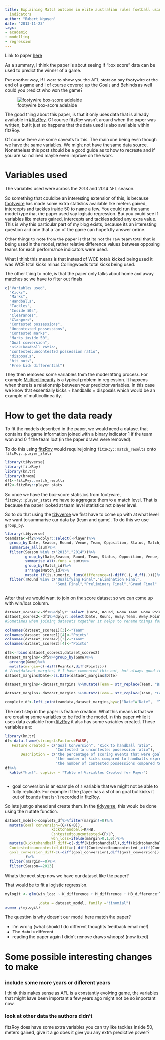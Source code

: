 ```yaml
---
title: Explaining Match outcome in elite australian rules football using team performance
  indicators
author: "Robert Nguyen"
date: '2018-11-23'
tags:
- academic
- modelling
- regression
---
```


Link to paper [here](https://www.ncbi.nlm.nih.gov/pubmed/26176890)

As a summary, I think the paper is about seeing if "box score" data can be used to predict the winner of a game. 

Put another way, if I were to show you the AFL stats on say footywire at the end of a game and I of course covered up the Goals and Behinds as well could you predict who won the game?

![footywire box-score adelaide](/img/boxscoreafl.JPG)



The good thing about this paper, is that it only uses data that is already available in [#fitzRoy](https://github.com/jimmyday12/fitzRoy). Of course fitzRoy wasn't around when the paper was written, but it just so happens that the data used is also available within fitzRoy.

Of course there are some caveats to this. The main one being even though we have the same variables. We might not have the same data source. Nonetheless this post should be a good guide as to how to recreate and if you are so inclined maybe even improve on the work. 

# Variables used

The variables used were across the 2013 and 2014 AFL season. 

So something that could be an interesting extension of this, is because [footywire](https://www.footywire.com/) has made some extra statistics available like meters gained, intercepts and tackles inside 50 to name a few. You could run the same model type that the paper used say logistic regression. But you could see if variables like meters gained, intercepts and tackles added any extra value. This is why this particular part of my blog exists, because its an interesting question and one that a fan of the game can hopefully answer online.

Other things to note from the paper is that its not the raw team total that is being used in the model, rather relative difference values between opposing teams for each performance indicators were used. 

What I think this means is that instead of WCE totals kicked being used it was WCE total kicks minus Collingwoods total kicks being used. 

The other thing to note, is that the paper only talks about home and away matches so we have to filter out finals

```r
c("Variables used",
  "Kicks",
  "Marks",
  "Handballs",
  "Tackles",
  "Inside 50s",
  "Clearances",
  "Clangers",
  "Contested possessions",
  "Uncontested possessions",
  "Contested marks",
  "Marks inside 50",
  "Goal conversion",
  "Kick:handball ratio",
  "contested:uncontested possession ratio",
  "disposals",
  "hit outs",
  "Free kick differential")
```

They then removed some variables from the model fitting process. 
For example [Multicollinearity](https://en.wikipedia.org/wiki/Multicollinearity) is a typical problem in regression. It happens when there is a relationship between your predictor variables. In this case we know that essentially kicks + handballs = disposals which would be an example of multicollinearity. 

# How to get the data ready 

To fit the models described in the paper, we would need a dataset that contains the game information joined with a binary indicator 1 if the team won and 0 if the team lost (in the paper draws were removed).

To do this using [fitzRoy](https://github.com/jimmyday12/fitzRoy) would require joining `fitzRoy::match_results` onto `fitzRoy::player_stats`

```r
library(tidyverse)
library(fitzRoy)
library(knitr)
library(broom)
df1<-fitzRoy::match_results
df2<-fitzRoy::player_stats
```
So once we have the box-score statistics from footywire, `fitzRoy::player_stats` we have to aggregate them to a match level. That is because the paper looked at team level statistics not player level. 

So to do that using the [tidyverse](https://www.tidyverse.org/learn/) we first have to come up with at what level we want to summarise our data by (team and game). To do this we use `group_by`.

```r
library(tidyverse)
teamdata<-df2%>%dplyr::select(-Player)%>%
  group_by(Date, Season, Round, Venue, Team, Opposition, Status, Match_id)%>%
  summarise_all(sum)%>%
  filter(Season %in% c("2013","2014"))%>%
         group_by(Date,Season, Round, Team, Status, Opposition, Venue, Match_id)%>%
         summarise_all(.funs = sum)%>%
         group_by(Match_id)%>%
         arrange(Match_id)%>%
         mutate_if(is.numeric, funs(difference=c(-diff(.), diff(.))))%>%
  filter(!Round %in% c("Qualifying Final","Elimination Final",
                       "Semi Final","Preliminary Final","Grand Final"  ))
  
```

After that we would want to join on the score dataset so we can come up with win/loss column. 

```r
dataset_scores1<-df1%>%dplyr::select (Date, Round, Home.Team, Home.Points,Game)
dataset_scores2<-df1%>%dplyr::select(Date, Round, Away.Team, Away.Points,Game)
#Sometimes when joining datasets together it helps to rename things for consistency

colnames(dataset_scores1)[3]<-"Team"
colnames(dataset_scores1)[4]<-"Points"
colnames(dataset_scores2)[3]<-"Team"
colnames(dataset_scores2)[4]<-"Points"

df5<-rbind(dataset_scores1,dataset_scores2)
dataset_margins<-df5%>%group_by(Game)%>%
  arrange(Game)%>%
  mutate(margin=c(-diff(Points),diff(Points)))
# View(dataset_margins) # I have commented this out, but always good to view 
dataset_margins$Date<-as.Date(dataset_margins$Date)

dataset_margins<-dataset_margins %>%mutate(Team = str_replace(Team, "Brisbane Lions", "Brisbane"))

dataset_margins<-dataset_margins %>%mutate(Team = str_replace(Team, "Footscray", "Western Bulldogs"))

complete_df<-left_join(teamdata,dataset_margins,by=c("Date"="Date",  "Team"="Team"))
```

The next step in the paper is feature creation. What this means is that we are creating some variables to be fed in the model. In this paper while it uses data available from [fitzRoy](https://github.com/jimmyday12/fitzRoy) it also has some variables created. These variables are:

```r
library(knitr)
df<-data.frame(stringsAsFactors=FALSE,
   Feature.created = c("Goal Conversion", "Kick to handball ratio",
                       "Contested to uncontested possession ratio"),
       Description = c("the percentage of scoring events that were goals",
                       "the number of kicks compared to handballs expressed as a ratio",
                       "the number of contested possessions compared to uncontested posessessions expressed as a ratio"))
df%>% 
  kable("html", caption = "Table of Variables Created for Paper")



```

* goal conversion is an example of a variable that we might not be able to fully replicate. For example if the player has a shot on goal but kicks it out of bounds that isn't recorded in fitzRoy.

So lets just go ahead and create them. In the [tidyverse](https://www.tidyverse.org/), this would be done using the mutate function.

```r

dataset_model<-complete_df%>%filter(margin!=0)%>%
  mutate(goal_conversion=(G/(G+B)),
                     kicktohandball=K/HB,
                     Contestedtouncontested=CP/UP,
                     win_loss=ifelse(margin>0,1,0))%>%
  mutate(kicktohandball_diff=c(-diff(kicktohandball),diff(kicktohandball)),
  Contestedtouncontested_diff=c(-diff(Contestedtouncontested),diff(Contestedtouncontested)),
  goal_conversion_diff=c(-diff(goal_conversion),diff(goal_conversion))
         )%>%
  filter(!margin==0)%>%
  filter(Season==2013)


```

Whats the next step now we have our dataset like the paper? 

That would be to fit a logistic regression. 


```r

mylogit <- glm(win_loss ~ K_difference + M_difference + HB_difference+T_difference+I50_difference+CL_difference+CG_difference+CP_difference+UP_difference+CM_difference+goal_conversion+kicktohandball+Contestedtouncontested
               
               ,data = dataset_model, family ="binomial")
summary(mylogit)


```

The question is why doesn't our model here match the paper?

* I'm wrong (what should I do different thoughts feedback email me!)
* The data is different
* reading the paper again I didn't remove draws whoops! (now fixed)

# Some possible interesting changes to make

### include some more years or different years
I think this makes sense as AFL is a constantly evolving game, the variables that might have been important a few years ago might not be so important now. 

### look at other data the authors didn't
fitzRoy does have some extra variables you can try like tackles inside 50, meters gained, give it a go does it give you any extra predictive power?


